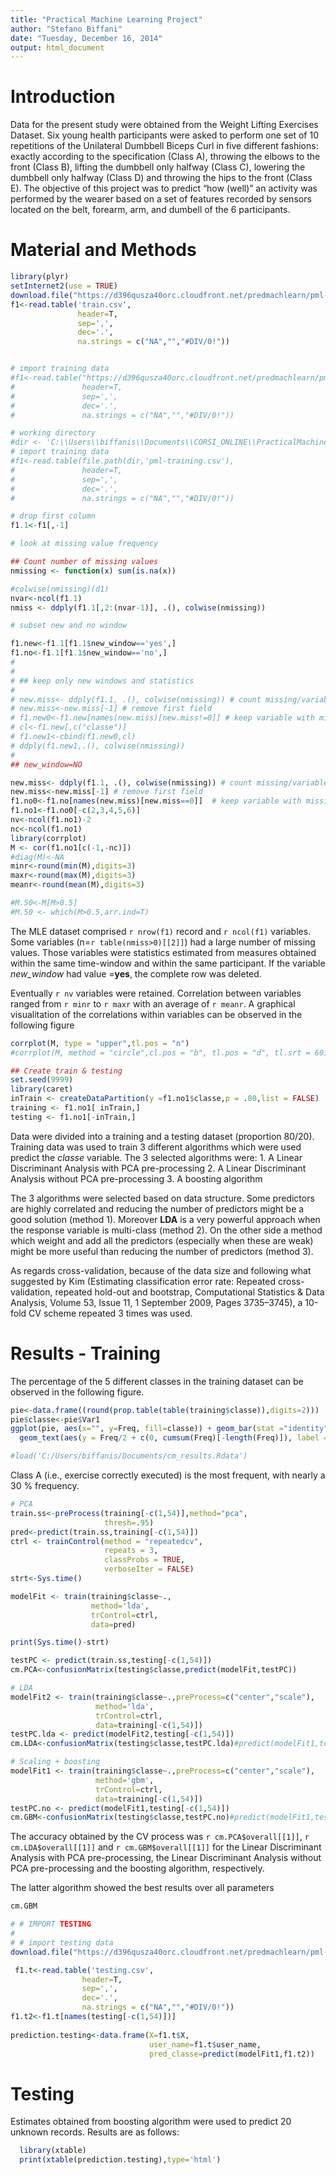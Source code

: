 ```yaml
---
title: "Practical Machine Learning Project"
author: "Stefano Biffani"
date: "Tuesday, December 16, 2014"
output: html_document
---
```


# Introduction

Data for the present study were obtained from the Weight Lifting Exercises Dataset. Six young health participants were asked to perform one set of 10 repetitions of the Unilateral Dumbbell Biceps Curl in five different fashions: exactly according to the specification (Class A), throwing the elbows to the front (Class B), lifting the dumbbell only halfway (Class C), lowering the dumbbell only halfway (Class D) and throwing the hips to the front (Class E).
The objective of this project was to predict "how (well)" an activity was performed by the wearer based on a set of features recorded by sensors located on the belt, forearm, arm, and dumbell of the 6 participants.

# Material and Methods

```r

library(plyr)
setInternet2(use = TRUE)
download.file("https://d396qusza40orc.cloudfront.net/predmachlearn/pml-training.csv",'train.csv')
f1<-read.table('train.csv',
               header=T,
               sep=',',
               dec='.',
               na.strings = c("NA","","#DIV/0!"))


# import training data
#f1<-read.table("https://d396qusza40orc.cloudfront.net/predmachlearn/pml-training.csv",
#               header=T,
#               sep=',',
#               dec='.',
#               na.strings = c("NA","","#DIV/0!"))

# working directory
#dir <- 'C:\\Users\\biffanis\\Documents\\CORSI_ONLINE\\PracticalMachineLearning\\PROJECT'
# import training data
#f1<-read.table(file.path(dir,'pml-training.csv'),
#               header=T,
#               sep=',',
#               dec='.',
#               na.strings = c("NA","","#DIV/0!"))
```

```r
# drop first column
f1.1<-f1[,-1]

# look at missing value frequency

## Count number of missing values
nmissing <- function(x) sum(is.na(x))

#colwise(nmissing)(d1)
nvar<-ncol(f1.1)
nmiss <- ddply(f1.1[,2:(nvar-1)], .(), colwise(nmissing))

# subset new and no window 

f1.new<-f1.1[f1.1$new_window=='yes',]
f1.no<-f1.1[f1.1$new_window=='no',]
# 
# 
# ## keep only new windows and statistics
# 
# new.miss<- ddply(f1.1, .(), colwise(nmissing)) # count missing/variable
# new.miss<-new.miss[-1] # remove first field
# f1.new0<-f1.new[names(new.miss)[new.miss!=0]] # keep variable with missing i.e.=statistics
# cl<-f1.new[,c("classe")]
# f1.new1<-cbind(f1.new0,cl)
# ddply(f1.new1,.(), colwise(nmissing))
# 
## new_window=NO

new.miss<- ddply(f1.1, .(), colwise(nmissing)) # count missing/variable
new.miss<-new.miss[-1] # remove first field
f1.no0<-f1.no[names(new.miss)[new.miss==0]]  # keep variable with missing i.e.=statistics
f1.no1<-f1.no0[-c(2,3,4,5,6)]
nv<-ncol(f1.no1)-2
nc<-ncol(f1.no1)
library(corrplot)
M <- cor(f1.no1[c(-1,-nc)])
#diag(M)<-NA
minr<-round(min(M),digits=3)
maxr<-round(max(M),digits=3)
meanr<-round(mean(M),digits=3)

#M.50<-M[M>0.5]
#M.50 <- which(M>0.5,arr.ind=T)
```


The MLE dataset comprised `r nrow(f1)` record and `r ncol(f1)` variables. Some variables (n=`r table(nmiss>0)[[2]]`) had a large number of missing values. Those variables were statistics estimated from measures obtained within the same time-window and within the same participant. If the variable *new_window* had value =**yes**, the complete row was deleted.

Eventually `r nv` variables were retained. Correlation between variables ranged from `r minr` to `r maxr` with an average of `r meanr`. A graphical visualitation of the correlations within variables can be observed in the following figure

```r
corrplot(M, type = "upper",tl.pos = "n")
#corrplot(M, method = "circle",cl.pos = "b", tl.pos = "d", tl.srt = 60)

## Create train & testing
set.seed(9999)
library(caret)
inTrain <- createDataPartition(y =f1.no1$classe,p = .80,list = FALSE)
training <- f1.no1[ inTrain,]
testing <- f1.no1[-inTrain,]

```

Data were divided into a training and a testing dataset (proportion 80/20).
Training data was used to train 3 different algorithms which were used predict the *classe* variable. The 3 selected algorithms were:
1. A Linear Discriminant Analysis with PCA pre-processing
2. A Linear Discriminant Analysis without PCA pre-processing
3. A boosting algorithm

The 3 algorithms were selected based on data structure. Some predictors are highly correlated and reducing the number of predictors might be a good solution (method 1). Moreover **LDA** is a very powerful approach when the response variable is multi-class (method 2). On the other side a method which weight and add all the predictors (especially when these are weak) might be more useful than reducing the number of predictors (method 3). 

As regards cross-validation, because of the data size and following what suggested by Kim (Estimating classification error rate: Repeated cross-validation, repeated hold-out and bootstrap, Computational Statistics & Data Analysis, Volume 53, Issue 11, 1 September 2009, Pages 3735–3745), a 10-fold CV scheme repeated 3 times was used.

# Results - Training

The percentage of the 5 different classes in the training dataset can be observed in the following figure.
```r

pie<-data.frame((round(prop.table(table(training$classe)),digits=2)))
pie$classe<-pie$Var1
ggplot(pie, aes(x="", y=Freq, fill=classe)) + geom_bar(stat ="identity") +
  geom_text(aes(y = Freq/2 + c(0, cumsum(Freq)[-length(Freq)]), label = paste(Freq,'%'))) + coord_polar(theta = "y") + ggtitle("Frequency of classe variable - training")

#load('C:/Users/biffanis/Documents/cm_results.Rdata')
```
Class A (i.e., exercise correctly executed) is the most frequent, with nearly a 30 % frequency. 

```r
# PCA
train.ss<-preProcess(training[-c(1,54)],method="pca",
                     thresh=.95)
pred<-predict(train.ss,training[-c(1,54)])
ctrl <- trainControl(method = "repeatedcv",
                     repeats = 3,
                     classProbs = TRUE,
                     verboseIter = FALSE)
strt<-Sys.time()

modelFit <- train(training$classe~.,
                  method='lda',
                  trControl=ctrl,
                  data=pred)

print(Sys.time()-strt)

testPC <- predict(train.ss,testing[-c(1,54)])
cm.PCA<-confusionMatrix(testing$classe,predict(modelFit,testPC))

```

```r
# LDA
modelFit2 <- train(training$classe~.,preProcess=c("center","scale"),
                   method='lda',
                   trControl=ctrl,
                   data=training[-c(1,54)])
testPC.lda <- predict(modelFit2,testing[-c(1,54)])
cm.LDA<-confusionMatrix(testing$classe,testPC.lda)#predict(modelFit1,testPC.no))

```

```r
# Scaling + boosting
modelFit1 <- train(training$classe~.,preProcess=c("center","scale"),
                   method='gbm',
                   trControl=ctrl,
                   data=training[-c(1,54)])
testPC.no <- predict(modelFit1,testing[-c(1,54)])
cm.GBM<-confusionMatrix(testing$classe,testPC.no)#predict(modelFit1,testPC.no))
```

The accuracy obtained by the CV process was `r cm.PCA$overall[[1]]`, `r cm.LDA$overall[[1]]` and `r cm.GBM$overall[[1]]` for the Linear Discriminant Analysis with PCA pre-processing, the Linear Discriminant Analysis without PCA pre-processing and the boosting algorithm, respectively.

The latter algorithm showed the best results over all parameters
```r
cm.GBM
```

```r
# # IMPORT TESTING
# 
# # import testing data
download.file("https://d396qusza40orc.cloudfront.net/predmachlearn/pml-testing.csv",'testing.csv')

 f1.t<-read.table('testing.csv',
                header=T,
                sep=',',
                dec='.',
                na.strings = c("NA","","#DIV/0!"))
f1.t2<-f1.t[names(testing[-c(1,54)])]
 
prediction.testing<-data.frame(X=f1.t$X,
                               user_name=f1.t$user_name,
                               pred_classe=predict(modelFit1,f1.t2))

```

# Testing

Estimates obtained from boosting algorithm were used to predict 20 unknown records. Results are as follows:
```r
  library(xtable)
  print(xtable(prediction.testing),type='html')
```
